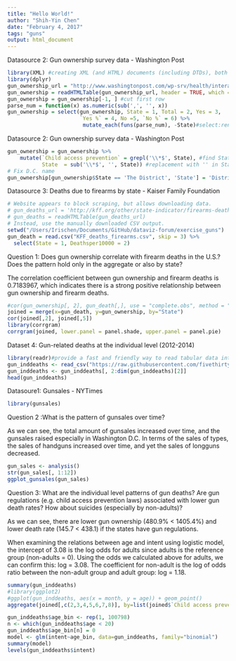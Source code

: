 ```yaml
---
title: "Hello World!"
author: "Shih-Yin Chen"
date: "February 4, 2017"
tags: "guns"
output: html_document
---
```


Datasource 2: Gun ownership survey data - Washington Post
```r
library(XML) #creating XML (and HTML) documents (including DTDs), both local and accessible via HTTP or FTP.
library(dplyr)
gun_ownership_url = "http://www.washingtonpost.com/wp-srv/health/interactives/guns/ownership.html"
gun_ownership = readHTMLTable(gun_ownership_url, header = TRUE, which = 1)
gun_ownership = gun_ownership[-1, ] #cut first row
parse_num = function(x) as.numeric(sub(',', '', x))
gun_ownership = select(gun_ownership, State = 1, Total = 2, Yes = 3,
                       `Yes %` = 4, No =5, `No %` = 6) %>%
                        mutate_each(funs(parse_num), -State)#select:rename variables, mutate data except state
```

Datasource 2: Gun ownership survey data - Washington Post
```r
gun_ownership = gun_ownership %>%
    mutate(`Child access prevention` = grepl('\\*$', State), #find State with *
           State  = sub('\\*$', '', State)) #replacement with '' in State Col.
# Fix D.C. name
gun_ownership[gun_ownership$State == 'The District', 'State'] = 'District of Columbia' 
```

Datasource 3: Deaths due to firearms by state - Kaiser Family Foundation
```r
# Website appears to block scraping, but allows downloading data.
# gun_deaths_url = 'http://kff.org/other/state-indicator/firearms-death-rate-per-100000/'
# gun_deaths = readHTMLTable(gun_deaths_url)
# Instead, use the manually downloaded CSV output.
setwd("/Users/Irischen/Documents/GitHub/dataviz-forum/exercise_guns")
gun_death = read.csv("KFF_deaths_firearms.csv", skip = 3) %>%
  select(State = 1, Deathsper10000 = 2)
```



Question 1:
Does gun ownership correlate with firearm deaths in the U.S.? Does the pattern hold only in the aggregate or also by state?

The correlation coefficient between gun ownership and firearm deaths is 0.7183967, which indicates there is a strong positive relationship between gun ownership and firearm deaths.
```r
#cor(gun_ownership[, 2], gun_death[,], use = "complete.obs", method = "pearson")
joined = merge(x=gun_death, y=gun_ownership, by="State")
cor(joined[,2], joined[,5])
library(corrgram)
corrgram(joined, lower.panel = panel.shade, upper.panel = panel.pie)
```



Dataset 4: Gun-related deaths at the individual level (2012-2014)
```r
library(readr)#provide a fast and friendly way to read tabular data into R. 
gun_inddeaths <- read_csv("https://raw.githubusercontent.com/fivethirtyeight/guns-data/master/full_data.csv")
gun_inddeaths <- gun_inddeaths[, 2:dim(gun_inddeaths)[2]]
head(gun_inddeaths)
```

Datasoure1: Gunsales - NYTimes
```r
library(gunsales)
```



Question 2 :What is the pattern of gunsales over time?

As we can see, the total amount of gunsales increased over time, and the gunsales raised especially in Washington D.C. In terms of the sales of types, the sales of handguns increased over time, and yet the sales of longguns decreased.
```r
gun_sales <- analysis()
str(gun_sales[, 1:12])
ggplot_gunsales(gun_sales)
```



Question 3:
What are the individual level patterns of gun deaths? Are gun regulations (e.g. child access prevention laws) associated with lower gun death rates? How about suicides (especially by non-adults)?

As we can see, there are lower gun ownership (480.9% < 1405.4%) and lower death rate (145.7 < 438.1) if the states have gun regulations.

When examining the relations between age and intent using logistic model, the intercept of 3.08 is the log odds for adults since adults is the reference group (non-adults = 0).  Using the odds we calculated above for adults, we can confirm this: log = 3.08.  The coefficient for non-adult is the log of odds ratio between the non-adult group and adult group: log = 1.18.
```r
summary(gun_inddeaths)
#library(ggplot2)
#ggplot(gun_inddeaths, aes(x = month, y = age)) + geom_point()
aggregate(joined[,c(2,3,4,5,6,7,8)], by=list(joined$`Child access prevention`), FUN=sum, na.rm=TRUE )

gun_inddeaths$age_bin <- rep(1, 100798)
n <- which(gun_inddeaths$age < 20)
gun_inddeaths$age_bin[n] = 0
model <- glm(intent~age_bin, data=gun_inddeaths, family="binomial")
summary(model)
levels(gun_inddeaths$intent)
```
